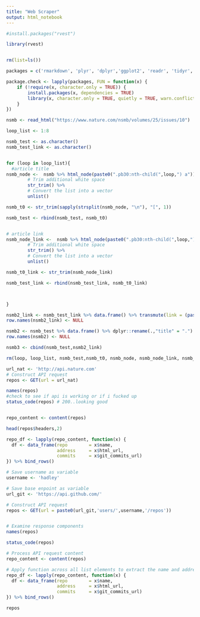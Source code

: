 ```yaml
---
title: "Web Scraper"
output: html_notebook
---
```




```r
#install.packages("rvest")

library(rvest)


rm(list=ls())

packages = c('rmarkdown', 'plyr', 'dplyr','ggplot2', 'readr', 'tidyr', 'stringr',  'knitr', 'sparklyr', 'shiny', 'data.table', 'zoo','fasttime',"twitteR","openssl","httpuv" , 'rvest', 'httr','jsonlite','lubridate')

package.check <- lapply(packages, FUN = function(x) {
    if (!require(x, character.only = TRUE)) {
        install.packages(x, dependencies = TRUE)
        library(x, character.only = TRUE, quietly = TRUE, warn.conflicts = FALSE)
    }
})


```

```r

nsmb <- read_html("https://www.nature.com/nsmb/volumes/25/issues/10") 

```

```r

loop_list <- 1:8

nsmb_test <- as.character()
nsmb_test_link <- as.character()


for (loop in loop_list){
  #article title
nsmb_node <-  nsmb %>% html_node(paste0(".pb30:nth-child(",loop,") a")) %>% html_text()  %>% 
        # Trim additional white space
        str_trim() %>%                       
        # Convert the list into a vector
        unlist()

nsmb_t0 <- str_trim(sapply(strsplit(nsmb_node, "\n"), "[", 1)) 

nsmb_test <- rbind(nsmb_test, nsmb_t0)


# article link
nsmb_node_link <-  nsmb %>% html_node(paste0(".pb30:nth-child(",loop,") a")) %>% html_attr('href')  %>% 
        # Trim additional white space
        str_trim() %>%                       
        # Convert the list into a vector
        unlist()

nsmb_t0_link <- str_trim(nsmb_node_link) 

nsmb_test_link <- rbind(nsmb_test_link, nsmb_t0_link)



}

nsmb2_link <- nsmb_test_link %>% data.frame() %>% transmute(link = (paste0("https://www.nature.com",.)))
row.names(nsmb2_link) <- NULL

nsmb2 <- nsmb_test %>% data.frame() %>% dplyr::rename(.,"title" = ".")
row.names(nsmb2) <- NULL

nsmb3 <- cbind(nsmb_test,nsmb2_link)

rm(loop, loop_list, nsmb_test,nsmb_t0, nsmb_node, nsmb_node_link, nsmb_t0_link, nsmb_test_link, nsmb2_link, nsmb2)

```














































```r

url_nat <- 'http://api.nature.com'
# Construct API request
repos <- GET(url = url_nat)

names(repos)
#check to see if api is working or if i fucked up
status_code(repos) # 200..looking good


repo_content <- content(repos)

head(repos$headers,2)

repo_df <- lapply(repo_content, function(x) {
  df <- data_frame(repo        = x$name,
                   address     = x$html_url,
                   commits     = x$git_commits_url)
}) %>% bind_rows()
```


```r

# Save username as variable
username <- 'hadley'

# Save base enpoint as variable
url_git <- 'https://api.github.com/'

# Construct API request
repos <- GET(url = paste0(url_git,'users/',username,'/repos'))


# Examine response components
names(repos)

status_code(repos)

# Process API request content 
repo_content <- content(repos)

# Apply function across all list elements to extract the name and address of each repo
repo_df <- lapply(repo_content, function(x) {
  df <- data_frame(repo        = x$name,
                   address     = x$html_url,
                   commits     = x$git_commits_url)
}) %>% bind_rows()

repos
```


